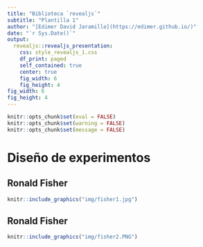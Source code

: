 ```yaml
---
title: "Biblioteca `revealjs`"
subtitle: "Plantilla 1"
author: "[Edimer David Jaramillo](https://edimer.github.io/)"
date: "`r Sys.Date()`"
output:
  revealjs::revealjs_presentation:
    css: style_revealjs_1.css
    df_print: paged
    self_contained: true
    center: true
    fig_width: 6
    fig_height: 4
fig_width: 6 
fig_height: 4 
---
```


```r
knitr::opts_chunk$set(eval = FALSE)
knitr::opts_chunk$set(warning = FALSE)
knitr::opts_chunk$set(message = FALSE)
```

# Diseño de experimentos

## Ronald Fisher

```r
knitr::include_graphics("img/fisher1.jpg")
```

## Ronald Fisher

```r
knitr::include_graphics("img/fisher2.PNG")
```